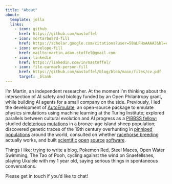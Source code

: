```yaml
---
title: "About"
about:
  template: jolla
  links:
    - icon: github
      href: https://github.com/mastoffel
    - icon: mortarboard-fill
      href: https://scholar.google.com/citations?user=58uLFHoAAAAJ&hl=en&oi=ao
    - icon: envelope-fill
      href: mailto:martin.adam.stoffel@gmail.com
    - icon: linkedin
      href: https://linkedin.com/in/mastoffel/
    - icon: file-earmark-person-fill
      href: https://github.com/mastoffel/blog/blob/main/files/cv.pdf
      target: _blank
---
```


I'm Martin, an independent researcher. At the moment I'm thinking about the intersection of AI safety and biology funded by an Open Philantropy grant, while building AI agents for a small company on the side.  Previously, I led the development of [AutoEmulate](https://github.com/alan-turing-institute/autoemulate), an open-source package to emulate physics simulations using machine learning at the Turing Institute; explored parallels between cultural evolution and AI progress as a [PIBBSS fellow](https://pibbss.ai/); studied [deleterious](https://www.nature.com/articles/s41467-021-23222-9) [mutations](https://academic.oup.com/evlett/article/5/3/187/6697630) in a bronze-age island sheep population; discovered genetic traces of the 19th century overhunting in [pinniped populations](https://www.nature.com/articles/s41467-018-06695-z) around the world, consulted on whether [racehorse breeding](https://royalsocietypublishing.org/doi/full/10.1098/rspb.2022.0487) actually works, and built [scientific](https://besjournals.onlinelibrary.wiley.com/doi/full/10.1111/2041-210X.12797) [open](https://journals.plos.org/plosone/article?id=10.1371/journal.pone.0198311) [source](https://peerj.com/articles/11414/) [software](https://besjournals.onlinelibrary.wiley.com/doi/full/10.1111/2041-210X.12588).

Things I like: trying to write a blog, Pokemon Red, Steel Maces, Open Water Swimming, The Tao of Pooh, cycling against the wind on Snaefellsnes, playing Ukulele with my 1 year old, saying serious things in spontaneous conversations. 

Please get in touch if you'd like to chat!
